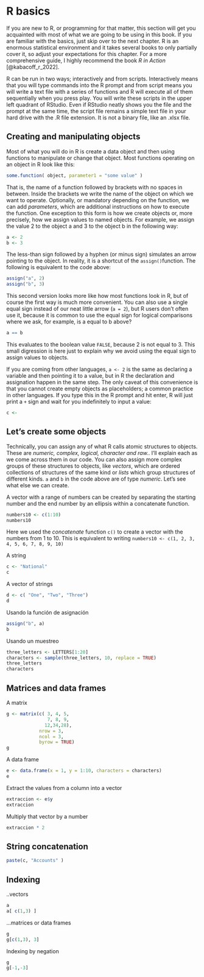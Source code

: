 # R basics

If you are new to R, or programming for that matter, this section will get you acquainted with most of what we are going to be using in this book. If you are familiar with the basics, just skip over to the next chapter. R is an enormous statistical environment and it takes several books to only partially cover it, so adjust your expectations for this chapter. For a more comprehensive guide, I highly recommend the book _R in Action_ [@kabacoff_r_2022].

R can be run in two ways; interactively and from scripts. Interactively means that you will type commands into the R prompt and from script means you will write a text file with a series of functions and R will execute all of them sequentially when you press play. You will write these scripts in the upper left quadrant of RStudio. Even if RStudio neatly shows you the file and the prompt at the same time, the script file remains a simple text file in your hard drive with the .R file extension. It is not a binary file, like an .xlsx file.

## Creating and manipulating objects

Most of what you will do in R is create a data object and then using functions to manipulate or change that object. Most functions operating on an object in R look like this:

```r
some.function( object, parameter1 = "some value" )
```

That is, the name of a function followed by brackets with no spaces in between. Inside the brackets we write the name of the object on which we want to operate. Optionally, or mandatory depending on the function, we can add _parameters_, which are additional instructions on how to execute the function. One exception to this form is how we create objects or, more precisely, how we assign values to named objects. For example, we assign the value 2 to the object a and 3 to the object b in the following way:


```r
a <- 2
b <- 3
```

The less-than sign followed by a hyphen (or minus sign) simulates an arrow pointing to the object. In reality, it is a shortcut of the `assign()`function. The following is equivalent to the code above:

```r

assign("a", 2)
assign("b", 3)

```

This second version looks more like how most functions look in R, but of course the first way is much more convenient. You can also use a single equal sign instead of our neat little arrow (`a = 2`), but R users don't often use it, because it is common to use the equal sign for logical comparisons where we ask, for example, is a equal to b above?

```r

a == b 
```

This evaluates to the boolean value `FALSE`, because 2 is not equal to 3. This small digression is here just to explain why we avoid using the equal sign to assign values to objects.

If you are coming from other languages, `a <- 2` is the same as declaring a variable and then pointing it to a value, but in R the declaration and assignation happen in the same step. The only caveat of this convenience is that you cannot create empty objects as placeholders; a common practice in other languages. If you type this in the R prompt and hit enter, R will just print a `+` sign and wait for you indefinitely to input a value:

```r
c <- 
```

## Let's create some objects

Technically, you can assign any of what R calls atomic structures to objects. These are _numeric, complex, logical, character and raw._. I'll explain each as we come across them in our code. You can also assign more complex groups of these structures to objects, like _vectors_, which are ordered collections of structures of the same kind or _lists_ which group structures of different kinds. `a` and `b` in the code above are of type _numeric_. Let's see what else we can create.

A vector with a range of numbers can be created by separating the starting number and the end number by an ellipsis within a concatenate function.

```r
numbers10 <- c(1:10)
numbers10
```

Here we used the _concatenate_ function `c()` to create a vector with the numbers from 1 to 10. This is equivalent to writing `numbers10 <- c(1, 2, 3, 4, 5, 6, 7, 8, 9, 10)`

A string

```r
c <- "National"
c
```

A vector of strings

```r
d <- c( "One", "Two", "Three")
d
```

Usando la función de asignación

```r
assign("b", a)
b
```

Usando un muestreo 

```r
three_letters <- LETTERS[1:20]
characters <- sample(three_letters, 10, replace = TRUE)
three_letters
characters
```

## Matrices and data frames

A matrix

```r
g <- matrix(c( 3, 4, 5,
               7, 8, 9,
              12,34,28), 
            nrow = 3, 
            ncol = 3, 
            byrow = TRUE)
g
```

A data frame

```r
e <- data.frame(x = 1, y = 1:10, characters = characters)
e
```

Extract the values from a column into a vector

```r
extraccion <- e$y
extraccion
```

Multiply that vector by a number

```r
extraccion * 2
```

## String concatenation

```r
paste(c, "Accounts" )
```

## Indexing

..vectors

```r
a
a[ c(1,3) ]
```

...matrices or data frames

```r
g
g[c(1,3), 3]
```

Indexing by negation

```r
g
g[-1,-3]
```

